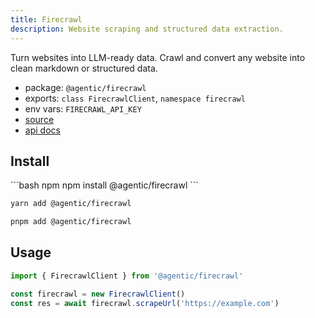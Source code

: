 ```yaml
---
title: Firecrawl
description: Website scraping and structured data extraction.
---
```


Turn websites into LLM-ready data. Crawl and convert any website into clean markdown or structured data.

- package: `@agentic/firecrawl`
- exports: `class FirecrawlClient`, `namespace firecrawl`
- env vars: `FIRECRAWL_API_KEY`
- [source](https://github.com/transitive-bullshit/agentic/blob/main/packages/firecrawl/src/firecrawl-client.ts)
- [api docs](https://www.firecrawl.dev)

## Install

<CodeGroup>
```bash npm
npm install @agentic/firecrawl
```

```bash yarn
yarn add @agentic/firecrawl
```

```bash pnpm
pnpm add @agentic/firecrawl
```

</CodeGroup>

## Usage

```ts
import { FirecrawlClient } from '@agentic/firecrawl'

const firecrawl = new FirecrawlClient()
const res = await firecrawl.scrapeUrl('https://example.com')
```
